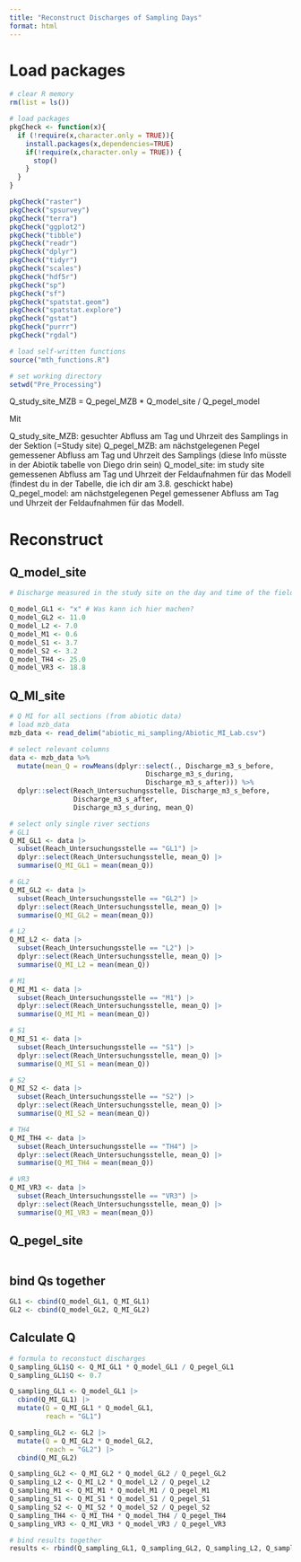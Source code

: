 ```yaml
---
title: "Reconstruct Discharges of Sampling Days"
format: html
---
```


# Load packages
```r
# clear R memory 
rm(list = ls())

# load packages 
pkgCheck <- function(x){ 
  if (!require(x,character.only = TRUE)){
    install.packages(x,dependencies=TRUE)
    if(!require(x,character.only = TRUE)) {
      stop()
    }
  }
}

pkgCheck("raster")
pkgCheck("spsurvey")
pkgCheck("terra")
pkgCheck("ggplot2")
pkgCheck("tibble")
pkgCheck("readr")
pkgCheck("dplyr")
pkgCheck("tidyr")
pkgCheck("scales")
pkgCheck("hdf5r")
pkgCheck("sp")
pkgCheck("sf")
pkgCheck("spatstat.geom")
pkgCheck("spatstat.explore")
pkgCheck("gstat")
pkgCheck("purrr")
pkgCheck("rgdal")

# load self-written functions 
source("mth_functions.R")

# set working directory 
setwd("Pre_Processing")
```

Q_study_site_MZB = Q_pegel_MZB * Q_model_site / Q_pegel_model

Mit

Q_study_site_MZB: gesuchter Abfluss am Tag und Uhrzeit des Samplings in der Sektion (=Study site)
Q_pegel_MZB: am nächstgelegenen Pegel gemessener Abfluss am Tag und Uhrzeit des Samplings (diese Info müsste in der Abiotik tabelle von Diego drin sein)
Q_model_site: im study site gemessenen Abfluss am Tag und Uhrzeit der Feldaufnahmen für das Modell (findest du in der Tabelle, die ich dir am 3.8. geschickt habe)
Q_pegel_model: am nächstgelegenen Pegel gemessener Abfluss am Tag und Uhrzeit der Feldaufnahmen für das Modell. 

# Reconstruct 
## Q_model_site
```r
# Discharge measured in the study site on the day and time of the field recordings for the hydrodynamic model 

Q_model_GL1 <- "x" # Was kann ich hier machen?
Q_model_GL2 <- 11.0
Q_model_L2 <- 7.0
Q_model_M1 <- 0.6
Q_model_S1 <- 3.7
Q_model_S2 <- 3.2
Q_model_TH4 <- 25.0
Q_model_VR3 <- 18.8
```

## Q_MI_site
```r
# Q MI for all sections (from abiotic data)
# load mzb_data 
mzb_data <- read_delim("abiotic_mi_sampling/Abiotic_MI_Lab.csv")

# select relevant columns 
data <- mzb_data %>%
  mutate(mean_Q = rowMeans(dplyr::select(., Discharge_m3_s_before,
                                  Discharge_m3_s_during,
                                  Discharge_m3_s_after))) %>%
  dplyr::select(Reach_Untersuchungsstelle, Discharge_m3_s_before,
                Discharge_m3_s_after,
                Discharge_m3_s_during, mean_Q)

# select only single river sections 
# GL1
Q_MI_GL1 <- data |>
  subset(Reach_Untersuchungsstelle == "GL1") |>
  dplyr::select(Reach_Untersuchungsstelle, mean_Q) |>
  summarise(Q_MI_GL1 = mean(mean_Q))

# GL2
Q_MI_GL2 <- data |>
  subset(Reach_Untersuchungsstelle == "GL2") |>
  dplyr::select(Reach_Untersuchungsstelle, mean_Q) |>
  summarise(Q_MI_GL2 = mean(mean_Q))

# L2
Q_MI_L2 <- data |>
  subset(Reach_Untersuchungsstelle == "L2") |>
  dplyr::select(Reach_Untersuchungsstelle, mean_Q) |>
  summarise(Q_MI_L2 = mean(mean_Q))

# M1
Q_MI_M1 <- data |>
  subset(Reach_Untersuchungsstelle == "M1") |>
  dplyr::select(Reach_Untersuchungsstelle, mean_Q) |>
  summarise(Q_MI_M1 = mean(mean_Q))

# S1
Q_MI_S1 <- data |>
  subset(Reach_Untersuchungsstelle == "S1") |>
  dplyr::select(Reach_Untersuchungsstelle, mean_Q) |>
  summarise(Q_MI_S1 = mean(mean_Q))

# S2
Q_MI_S2 <- data |>
  subset(Reach_Untersuchungsstelle == "S2") |>
  dplyr::select(Reach_Untersuchungsstelle, mean_Q) |>
  summarise(Q_MI_S2 = mean(mean_Q))

# TH4
Q_MI_TH4 <- data |>
  subset(Reach_Untersuchungsstelle == "TH4") |>
  dplyr::select(Reach_Untersuchungsstelle, mean_Q) |>
  summarise(Q_MI_TH4 = mean(mean_Q))

# VR3
Q_MI_VR3 <- data |>
  subset(Reach_Untersuchungsstelle == "VR3") |>
  dplyr::select(Reach_Untersuchungsstelle, mean_Q) |>
  summarise(Q_MI_VR3 = mean(mean_Q))
```

## Q_pegel_site
```r

```

## bind Qs together
```r
GL1 <- cbind(Q_model_GL1, Q_MI_GL1)
GL2 <- cbind(Q_model_GL2, Q_MI_GL2)
```


## Calculate Q 
```r
# formula to reconstuct discharges 
Q_sampling_GL1$Q <- Q_MI_GL1 * Q_model_GL1 / Q_pegel_GL1
Q_sampling_GL1$Q <- 0.7

Q_sampling_GL1 <- Q_model_GL1 |>
  cbind(Q_MI_GL1) |>
  mutate(Q = Q_MI_GL1 * Q_model_GL1,
         reach = "GL1")

Q_sampling_GL2 <- GL2 |>
  mutate(Q = Q_MI_GL2 * Q_model_GL2,
         reach = "GL2") |>
  cbind(Q_MI_GL2)

Q_sampling_GL2 <- Q_MI_GL2 * Q_model_GL2 / Q_pegel_GL2
Q_sampling_L2 <- Q_MI_L2 * Q_model_L2 / Q_pegel_L2
Q_sampling_M1 <- Q_MI_M1 * Q_model_M1 / Q_pegel_M1
Q_sampling_S1 <- Q_MI_S1 * Q_model_S1 / Q_pegel_S1
Q_sampling_S2 <- Q_MI_S2 * Q_model_S2 / Q_pegel_S2
Q_sampling_TH4 <- Q_MI_TH4 * Q_model_TH4 / Q_pegel_TH4
Q_sampling_VR3 <- Q_MI_VR3 * Q_model_VR3 / Q_pegel_VR3

# bind results together
results <- rbind(Q_sampling_GL1, Q_sampling_GL2, Q_sampling_L2, Q_sampling_M1, Q_sampling_S1, Q_sampling_S2, Q_sampling_TH4, Q_sampling_VR3)
```

